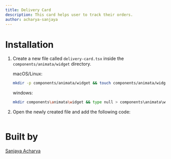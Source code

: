 ```yaml
---
title: Delivery Card
description: This card helps user to track their orders.
author: acharya-sanjaya
---
```


<ComponentPreview name="widget-delivery-card--docs" />

# Installation

1. Create a new file called `delivery-card.tsx` inside the `components/animata/widget` directory.

   macOS/Linux:

   ```bash
   mkdir -p components/animata/widget && touch components/animata/widget/delivery-card.tsx
   ```

   windows:

   ```bash
   mkdir components\animata\widget && type null > components\animata\widget\delivery-card.tsx
   ```

2. Open the newly created file and add the following code:

```jsx file=<rootDir>/animata/widget/delivery-card.tsx

```

# Built by

[Sanjaya Acharya](https://github.com/acharya-sanjaya)
